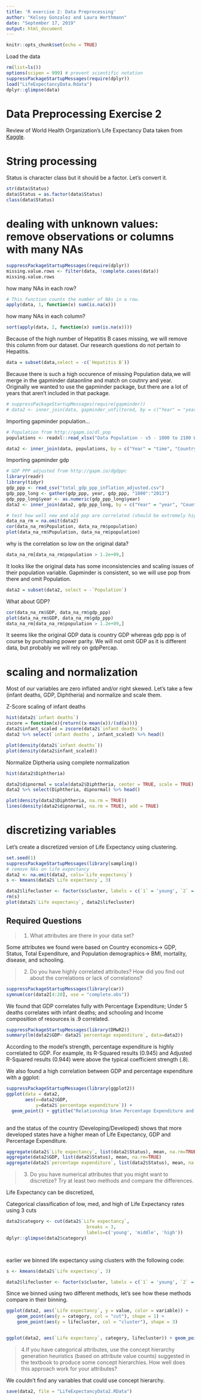 ```yaml
---
title: 'R exercise 2: Data Preprocessing'
author: "Kelsey Gonzalez and Laura Werthmann"
date: "September 17, 2019"
output: html_document
---
```


```r
knitr::opts_chunk$set(echo = TRUE)
```

Load the data 
```r
rm(list=ls())
options(scipen = 999) # prevent scientific notation
suppressPackageStartupMessages(require(dplyr))
load("LifeExpectancyData.Rdata")
dplyr::glimpse(data)
```


# Data Preprocessing Exercise 2  
Review of World Health Organization's Life Expectancy Data taken from [Kaggle](https://www.kaggle.com/kumarajarshi/life-expectancy-who).


# String processing    
Status is character class but it should be a factor. Let's convert it. 

```r
str(data$Status)
data$Status = as.factor(data$Status)
class(data$Status)
```


# dealing with unknown values: remove observations or columns with many NAs   
```r
suppressPackageStartupMessages(require(dplyr))
missing.value.rows <- filter(data, !complete.cases(data)) 
missing.value.rows
```


how many NAs in each row?  
```r
# This function counts the number of NAs in a row.
apply(data, 1, function(x) sum(is.na(x)))
```


how many NAs in each column? 
```r
sort(apply(data, 2, function(x) sum(is.na(x))))

```

Because of the high number of Hepatitis B cases missing, we will remove this column from our dataset. Our research questions do not pertain to Hepatitis.
```r
data = subset(data,select = -c(`Hepatitis B`))
```


Because there is such a high occurence of missing Population data,we will merge in the gapminder dataonline and match on coutnry and year.  Originally we wanted to use the gapminder package, but there are a lot of years that aren't included in that package. 
```r
# suppressPackageStartupMessages(require(gapminder))
# data2 <- inner_join(data, gapminder_unfiltered, by = c("Year" = "year", "Country" = "country"))
```

Importing gapminder population...
```r
# Population from http://gapm.io/dl_pop
populations <- readxl::read_xlsx("Data Population - v5 - 1800 to 2100 World Regions and Countries by Gapminder.xlsx", sheet = "data-countries-etc-by-year", col_names = TRUE)

data2 <- inner_join(data, populations, by = c("Year" = "time", "Country" = "name"))
```
  
Importing gapminder gdp   
```r
# GDP PPP adjusted from http://gapm.io/dgdppc
library(readr)
library(tidyr)
gdp_ppp <- read_csv("total_gdp_ppp_inflation_adjusted.csv")
gdp_ppp_long <- gather(gdp_ppp, year, gdp_ppp, "1800":"2013")
gdp_ppp_long$year <- as.numeric(gdp_ppp_long$year)
data2 <- inner_join(data2, gdp_ppp_long, by = c("Year" = "year", "Country" = "country"))

```


```r
# test how well new and old pop are correlated (should be extremely high)
data_na_rm = na.omit(data2)
cor(data_na_rm$Population, data_na_rm$population)
plot(data_na_rm$Population, data_na_rm$population)
```

why is the correlation so low on the original data? 
```r
data_na_rm[data_na_rm$population > 1.2e+09,]
```
It looks like the original data has some inconsistencies and scaling issues of their population variable. Gapminder is consistent, so we will use pop from there and omit Population.
```r
data2 = subset(data2, select = -`Population`)
```




What about GDP?
```r
cor(data_na_rm$GDP, data_na_rm$gdp_ppp)
plot(data_na_rm$GDP, data_na_rm$gdp_ppp)
data_na_rm[data_na_rm$population > 1.2e+09,]

```

It seems like the original GDP data is country GDP whereas gdp ppp is of course by purchasing power parity. We will not omit GDP as it is different data, but probably we will rely on gdpPercap. 

# scaling and normalization  
Most of our variables are zero inflated and/or right skewed. Let's take a few (infant deaths, GDP, Diphtheria) and normalize and scale them.

Z-Score scaling of infant deaths 
```r
hist(data2$`infant deaths`)
zscore = function(x){return((x-mean(x))/(sd(x)))}
data2$infant_scaled = zscore(data2$`infant deaths`)
data2 %>% select(`infant deaths`, infant_scaled) %>% head()

plot(density(data2$`infant deaths`))
plot(density(data2$infant_scaled))

```



Normalize Diptheria using complete normalization

```r
hist(data2$Diphtheria)

data2$dipnormal = scale(data2$Diphtheria, center = TRUE, scale = TRUE)
data2 %>% select(Diphtheria, dipnormal) %>% head()

plot(density(data2$Diphtheria, na.rm = TRUE))
lines(density(data2$dipnormal, na.rm = TRUE), add = TRUE)


```

# discretizing variables  
Let's create a discretized version of Life Expectancy using clustering. 
```r
set.seed(1)
suppressPackageStartupMessages(library(sampling))
# remove NAs on life expectancy
data2 <- na.omit(data2, cols=`Life expectancy`)
s <- kmeans(data2$`Life expectancy`, 3)

data2$lifecluster <- factor(s$cluster, labels = c(`1` = 'young', `2` = 'middle',`3` = 'high'), ordered = TRUE)
rm(s)
plot(data2$`Life expectancy`, data2$lifecluster)
```


## Required Questions  

>1. What attributes are there in your data set?  

Some attributes we found were based on Country economics-> GDP, Status, Total Expenditure, 
and Population demographics-> BMI, mortality, disease, and schooling.

>2. Do you have highly correlated attributes? How did you find out about the correlations or lack of correlations?  

```r
suppressPackageStartupMessages(library(car))
symnum(cor(data2[4:20], use = "complete.obs"))
```

We found that GDP correlates fully with Percentage Expenditure; 
Under 5 deaths correlates with infant deaths; 
and schooling and Income composition of resources is .9 correlated. 


```r
suppressPackageStartupMessages(library(DMwR2))
summary(lm(data2$GDP~ data2$`percentage expenditure`, data=data2))
```

According to the model's strength, percentage expenditure is highly correlated to GDP. For example, its R-Squared results (0.945) and Adjusted R-Squared results (0.944) were above the typical coefficient strength (.8). 


We also found a high correlation between GDP and percentage expenditure with a ggplot: 
```r
suppressPackageStartupMessages(library(ggplot2))
ggplot(data = data2,
       aes(x=data2$GDP,
           y=data2$`percentage expenditure`)) +
  geom_point() + ggtitle("Relationship btwn Percentage Expenditure and GDP")
  
```


and the status of the country (Developing/Developed) shows that more developed states have a higher mean of Life Expectancy, GDP and Percentage Expenditure. 
```r
aggregate(data2$`Life expectancy`, list(data2$Status), mean, na.rm=TRUE)
aggregate(data2$GDP, list(data2$Status), mean, na.rm=TRUE)
aggregate(data2$`percentage expenditure`, list(data2$Status), mean, na.rm=TRUE)

```

>3. Do you have numerical attributes that you might want to discretize? Try at least two methods and compare the differences.

Life Expectancy can be discretized, 

Categorical classification of low, med, and high of Life Expectancy rates using 3 cuts
```r
data2$category <- cut(data2$`Life expectancy`, 
                              breaks = 3, 
                              labels=c('young', 'middle', 'high'))
dplyr::glimpse(data2$category)




```


earlier we binned life expectancy using clusters with the following code:
```r
s <- kmeans(data2$`Life expectancy`, 3)

data2$lifecluster <- factor(s$cluster, labels = c(`1` = 'young', `2` = 'middle',`3` = 'high'), ordered = TRUE)
```

Since we binned using two different methods, let's see how these methods compare in their binning. 
```r

ggplot(data2, aes(`Life expectancy`, y = value, color = variable)) + 
    geom_point(aes(y = category, col = "cut"), shape = 1) + 
    geom_point(aes(y = lifecluster, col = "cluster"), shape = 3)


ggplot(data2, aes(`Life expectancy`, category, lifecluster)) + geom_point(colour = "red") 
```



>4.If you have categorical attributes, use the concept hierarchy generation heuristics (based on attribute value counts) suggested in the textbook to produce some concept hierarchies. How well does this approach work for your attributes?

We couldn't find any variables that could use concept hierarchy. 

```r
save(data2, file = "LifeExpectancyData2.RData")

```

